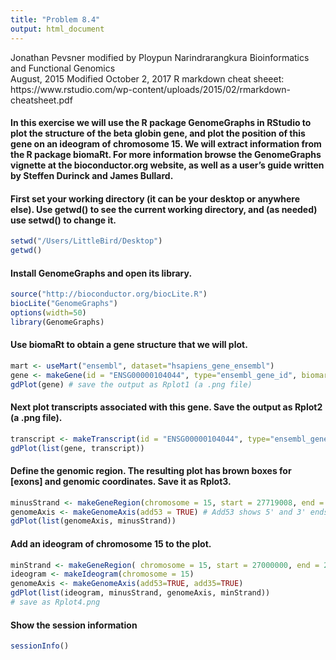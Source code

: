 ```yaml
---
title: "Problem 8.4"
output: html_document
---
```

Jonathan Pevsner modified by Ploypun Narindrarangkura
Bioinformatics and Functional Genomics  
August, 2015 Modified October 2, 2017
R markdown cheat sheeet: https://www.rstudio.com/wp-content/uploads/2015/02/rmarkdown-cheatsheet.pdf

#### In this exercise we will use the R package GenomeGraphs in RStudio to plot the structure of the beta globin gene, and plot the position of this gene on an ideogram of chromosome 15. We will extract information from the R package biomaRt. For more information browse the GenomeGraphs vignette at the bioconductor.org website, as well as a user's guide written by Steffen Durinck and James Bullard.

#### First set your working directory (it can be your desktop or anywhere else). Use getwd() to see the current working directory, and (as needed) use setwd() to change it.

```r
setwd("/Users/LittleBird/Desktop")
getwd()
```

#### Install GenomeGraphs and open its library.

```r
source("http://bioconductor.org/biocLite.R")
biocLite("GenomeGraphs")
options(width=50)
library(GenomeGraphs)
```

#### Use biomaRt to obtain a gene structure that we will plot.

```r
mart <- useMart("ensembl", dataset="hsapiens_gene_ensembl")
gene <- makeGene(id = "ENSG00000104044", type="ensembl_gene_id", biomart = mart)
gdPlot(gene) # save the output as Rplot1 (a .png file)
```

#### Next plot transcripts associated with this gene. Save the output as Rplot2 (a .png file).

```r
transcript <- makeTranscript(id = "ENSG00000104044", type="ensembl_gene_id", biomart = mart)
gdPlot(list(gene, transcript))
```

#### Define the genomic region. The resulting plot has brown boxes for [exons] and genomic coordinates. Save it as Rplot3.

```r
minusStrand <- makeGeneRegion(chromosome = 15, start = 27719008, end = 28099342, strand = "-", biomart = mart)
genomeAxis <- makeGenomeAxis(add53 = TRUE) # Add53 shows 5' and 3' ends
gdPlot(list(genomeAxis, minusStrand)) 
```

#### Add an ideogram of chromosome 15 to the plot.

```r
minStrand <- makeGeneRegion( chromosome = 15, start = 27000000, end = 29000000, strand = "-", biomart = mart)
ideogram <- makeIdeogram(chromosome = 15)
genomeAxis <- makeGenomeAxis(add53=TRUE, add35=TRUE)
gdPlot(list(ideogram, minusStrand, genomeAxis, minStrand)) 
# save as Rplot4.png
```


#### Show the session information
```r
sessionInfo()
```

